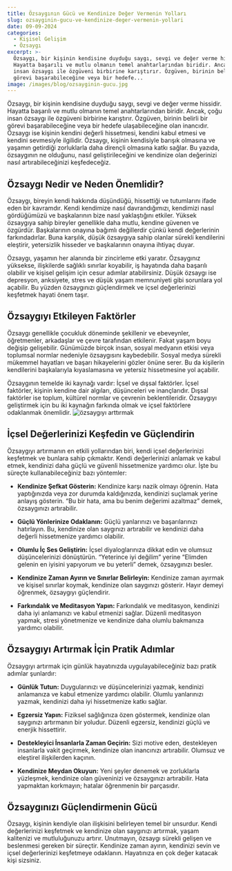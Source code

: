 ```yaml
---
title: Özsaygının Gücü ve Kendinize Değer Vermenin Yolları
slug: ozsayginin-gucu-ve-kendinize-deger-vermenin-yollari
date: 09-09-2024
categories:
  - Kişisel Gelişim
  - Özsaygı
excerpt: >-
  Özsaygı, bir kişinin kendisine duyduğu saygı, sevgi ve değer verme hissidir.
  Hayatta başarılı ve mutlu olmanın temel anahtarlarından biridir. Ancak, çoğu
  insan özsaygı ile özgüveni birbirine karıştırır. Özgüven, birinin belirli bir
  görevi başarabileceğine veya bir hedefe...
image: /images/blog/ozsayginin-gucu.jpg
---
```


Özsaygı, bir kişinin kendisine duyduğu saygı, sevgi ve değer verme hissidir. Hayatta başarılı ve mutlu olmanın temel anahtarlarından biridir. Ancak, çoğu insan özsaygı ile özgüveni birbirine karıştırır. Özgüven, birinin belirli bir görevi başarabileceğine veya bir hedefe ulaşabileceğine olan inancıdır. Özsaygı ise kişinin kendini değerli hissetmesi, kendini kabul etmesi ve kendini sevmesiyle ilgilidir. Özsaygı, kişinin kendisiyle barışık olmasına ve yaşamın getirdiği zorluklarla daha dirençli olmasına katkı sağlar. Bu yazıda, özsaygının ne olduğunu, nasıl geliştirileceğini ve kendinize olan değerinizi nasıl artırabileceğinizi keşfedeceğiz.

## Özsaygı Nedir ve Neden Önemlidir?

Özsaygı, bireyin kendi hakkında düşündüğü, hissettiği ve tutumlarını ifade eden bir kavramdır. Kendi kendimize nasıl davrandığımızı, kendimizi nasıl gördüğümüzü ve başkalarının bize nasıl yaklaştığını etkiler. Yüksek özsaygıya sahip bireyler genellikle daha mutlu, kendine güvenen ve özgürdür. Başkalarının onayına bağımlı değillerdir çünkü kendi değerlerinin farkındadırlar. Buna karşılık, düşük özsaygıya sahip olanlar sürekli kendilerini eleştirir, yetersizlik hisseder ve başkalarının onayına ihtiyaç duyar.

Özsaygı, yaşamın her alanında bir zincirleme etki yaratır. Özsaygınız yüksekse, ilişkilerde sağlıklı sınırlar koyabilir, iş hayatında daha başarılı olabilir ve kişisel gelişim için cesur adımlar atabilirsiniz. Düşük özsaygı ise depresyon, anksiyete, stres ve düşük yaşam memnuniyeti gibi sorunlara yol açabilir. Bu yüzden özsaygınızı güçlendirmek ve içsel değerlerinizi keşfetmek hayati önem taşır.

## Özsaygıyı Etkileyen Faktörler

Özsaygı genellikle çocukluk döneminde şekillenir ve ebeveynler, öğretmenler, arkadaşlar ve çevre tarafından etkilenir. Fakat yaşam boyu değişip gelişebilir. Günümüzde birçok insan, sosyal medyanın etkisi veya toplumsal normlar nedeniyle özsaygısını kaybedebilir. Sosyal medya sürekli mükemmel hayatları ve başarı hikayelerini gözler önüne serer. Bu da kişilerin kendilerini başkalarıyla kıyaslamasına ve yetersiz hissetmesine yol açabilir.

Özsaygının temelde iki kaynağı vardır: İçsel ve dışsal faktörler. İçsel faktörler, kişinin kendine dair algıları, düşünceleri ve inançlarıdır. Dışsal faktörler ise toplum, kültürel normlar ve çevrenin beklentileridir. Özsaygıyı geliştirmek için bu iki kaynağın farkında olmak ve içsel faktörlere odaklanmak önemlidir.
<img src="/images/blog/ozozsaygiyi-artirmak.jpg" alt="özsaygıyı arttırmak" className="w-full" />

## İçsel Değerlerinizi Keşfedin ve Güçlendirin

Özsaygıyı artırmanın en etkili yollarından biri, kendi içsel değerlerinizi keşfetmek ve bunlara sahip çıkmaktır. Kendi değerlerinizi anlamak ve kabul etmek, kendinizi daha güçlü ve güvenli hissetmenize yardımcı olur. İşte bu süreçte kullanabileceğiniz bazı yöntemler:

- **Kendinize Şefkat Gösterin:** Kendinize karşı nazik olmayı öğrenin. Hata yaptığınızda veya zor durumda kaldığınızda, kendinizi suçlamak yerine anlayış gösterin. “Bu bir hata, ama bu benim değerimi azaltmaz” demek, özsaygınızı artırabilir.

- **Güçlü Yönlerinize Odaklanın:** Güçlü yanlarınızı ve başarılarınızı hatırlayın. Bu, kendinize olan saygınızı artırabilir ve kendinizi daha değerli hissetmenize yardımcı olabilir.

- **Olumlu İç Ses Geliştirin:** İçsel diyaloglarınıza dikkat edin ve olumsuz düşüncelerinizi dönüştürün. “Yeterince iyi değilim” yerine “Elimden gelenin en iyisini yapıyorum ve bu yeterli” demek, özsaygınızı besler.

- **Kendinize Zaman Ayırın ve Sınırlar Belirleyin:** Kendinize zaman ayırmak ve kişisel sınırlar koymak, kendinize olan saygınızı gösterir. Hayır demeyi öğrenmek, özsaygıyı güçlendirir.

- **Farkındalık ve Meditasyon Yapın:** Farkındalık ve meditasyon, kendinizi daha iyi anlamanızı ve kabul etmenizi sağlar. Düzenli meditasyon yapmak, stresi yönetmenize ve kendinize daha olumlu bakmanıza yardımcı olabilir.

## Özsaygıyı Artırmak İçin Pratik Adımlar

Özsaygıyı artırmak için günlük hayatınızda uygulayabileceğiniz bazı pratik adımlar şunlardır:

- **Günlük Tutun:** Duygularınızı ve düşüncelerinizi yazmak, kendinizi anlamanıza ve kabul etmenize yardımcı olabilir. Olumlu yanlarınızı yazmak, kendinizi daha iyi hissetmenize katkı sağlar.

- **Egzersiz Yapın:** Fiziksel sağlığınıza özen göstermek, kendinize olan saygınızı artırmanın bir yoludur. Düzenli egzersiz, kendinizi güçlü ve enerjik hissettirir.

- **Destekleyici İnsanlarla Zaman Geçirin:** Sizi motive eden, destekleyen insanlarla vakit geçirmek, kendinize olan inancınızı artırabilir. Olumsuz ve eleştirel ilişkilerden kaçının.

- **Kendinize Meydan Okuyun:** Yeni şeyler denemek ve zorluklarla yüzleşmek, kendinize olan güveninizi ve özsaygınızı artırabilir. Hata yapmaktan korkmayın; hatalar öğrenmenin bir parçasıdır.

## Özsaygınızı Güçlendirmenin Gücü

Özsaygı, kişinin kendiyle olan ilişkisini belirleyen temel bir unsurdur. Kendi değerlerinizi keşfetmek ve kendinize olan saygınızı artırmak, yaşam kalitenizi ve mutluluğunuzu artırır. Unutmayın, özsaygı sürekli gelişen ve beslenmesi gereken bir süreçtir. Kendinize zaman ayırın, kendinizi sevin ve içsel değerlerinizi keşfetmeye odaklanın. Hayatınıza en çok değer katacak kişi sizsiniz.
